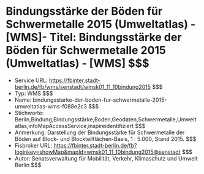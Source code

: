 # Bindungsstärke der Böden für Schwermetalle 2015 (Umweltatlas) - [WMS]- Titel: Bindungsstärke der Böden für Schwermetalle 2015 (Umweltatlas) - [WMS] $$$
- Service URL: https://fbinter.stadt-berlin.de/fb/wms/senstadt/wmsk01_11_10bindung2015 $$$
- Typ: WMS $$$
- Name: bindungsstarke-der-boden-fur-schwermetalle-2015-umweltatlas-wms-f088e2c3 $$$
- Stichworte: Berlin,Bindung,Bindungsstärke,Boden,Geodaten,Schwermetalle,Umweltatlas,infoMapAccessService,inspireidentifiziert $$$
- Anmerkung: Darstellung der Bindungsstärke für Schwermetalle der Böden auf Block- und Blockteilflächen-Basis, 1 : 5.000, Stand 2015. $$$
- Fisbroker URL: https://fbinter.stadt-berlin.de/fb?loginkey=showMap&mapId=wmsk01_11_10bindung2015@senstadt $$$
- Autor: Senatsverwaltung für Mobilität, Verkehr, Klimaschutz und Umwelt Berlin $$$
